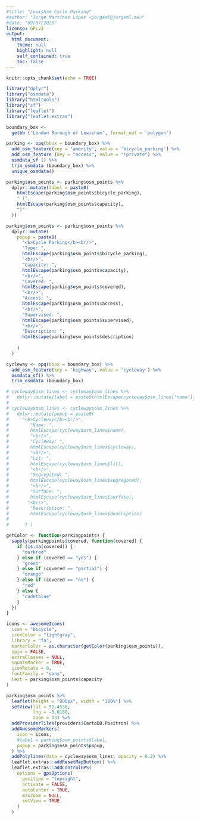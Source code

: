 ```yaml
---
#title: "Lewisham Cycle Parking"
#author: "Jorge Martínez López <jorgeml@jorgeml.me>"
#date: "09/07/2020"
license: GPLv3
output: 
  html_document:
    theme: null
    highlight: null
    self_contained: true
    toc: false
---
```


```r
knitr::opts_chunk$set(echo = TRUE)

library("dplyr")
library("osmdata")
library("htmltools")
library("sf")
library("leaflet")
library("leaflet.extras")
```

```r

boundary_box <-
  getbb ('London Borough of Lewisham', format_out = 'polygon')

parking <- opq(bbox = boundary_box) %>%
  add_osm_feature(key = 'amenity', value = 'bicycle_parking') %>%
  add_osm_feature (key = "access", value = "!private") %>%
  osmdata_sf () %>%
  trim_osmdata (boundary_box) %>%
  unique_osmdata()

parking$osm_points <- parking$osm_points %>%
  dplyr::mutate(label = paste0(
    htmlEscape(parking$osm_points$bicycle_parking),
    " (",
    htmlEscape(parking$osm_points$capacity),
    ")"
  ))

parking$osm_points <- parking$osm_points %>%
  dplyr::mutate(
    popup = paste0(
      "<b>Cycle Parking</b><br/>",
      "Type: ",
      htmlEscape(parking$osm_points$bicycle_parking),
      "<br/>",
      "Capacity: ",
      htmlEscape(parking$osm_points$capacity),
      "<br/>",
      "Covered: ",
      htmlEscape(parking$osm_points$covered),
      "<br/>",
      "Access: ",
      htmlEscape(parking$osm_points$access),
      "<br/>",
      "Supervised: ",
      htmlEscape(parking$osm_points$supervised),
      "<br/>",
      "Description: ",
      htmlEscape(parking$osm_points$description)
      
    )
  )

cycleway <- opq(bbox = boundary_box) %>%
  add_osm_feature(key = 'highway', value = 'cycleway') %>%
  osmdata_sf() %>%
  trim_osmdata (boundary_box)

# cycleway$osm_lines <- cycleway$osm_lines %>%
#   dplyr::mutate(label = paste0(htmlEscape(cycleway$osm_lines['name'])))
# 
# cycleway$osm_lines <- cycleway$osm_lines %>% 
#   dplyr::mutate(popup = paste0(
#     "<b>Cycleway</b><br/>",
#        "Name: ",
#        htmlEscape(cycleway$osm_lines$name),
#        "<br/>",
#        "Cycleway: ",
#        htmlEscape(cycleway$osm_lines$cycleway),
#        "<br/>",
#        "Lit: ",
#        htmlEscape(cycleway$osm_lines$lit),
#        "<br/>",
#        "Segregated: ",
#        htmlEscape(cycleway$osm_lines$segregated),
#        "<br/>",
#        "Surface: ",
#        htmlEscape(cycleway$osm_lines$surface),
#       "<br/>",
#        "Description: ",
#        htmlEscape(cycleway$osm_lines$description)
#     
#      ) )

```

```r

getColor <- function(parkingpoints) {
  sapply(parkingpoints$covered, function(covered) {
    if (is.na(covered)) {
      "darkred"
    } else if (covered == "yes") {
      "green"
    } else if (covered == "partial") {
      "orange"
    } else if (covered == "no") {
      "red"
    } else {
      "cadetblue"
    }
  })
}

icons <- awesomeIcons(
  icon = "bicycle",
  iconColor = "lightgray",
  library = "fa",
  markerColor = as.character(getColor(parking$osm_points)),
  spin = FALSE,
  extraClasses = NULL,
  squareMarker = TRUE,
  iconRotate = 0,
  fontFamily = "sans",
  text = parking$osm_points$capacity
)

parking$osm_points %>%
  leaflet(height = "800px", width = "100%") %>%
  setView(lat = 51.4536,
          lng = -0.0180,
          zoom = 13) %>%
  addProviderTiles(providers$CartoDB.Positron) %>%
  addAwesomeMarkers(
    icon = icons,
    #label = parking$osm_points$label,
    popup = parking$osm_points$popup,
  ) %>%
  addPolylines(data = cycleway$osm_lines, opacity = 0.2) %>%
  leaflet.extras::addResetMapButton() %>%
  leaflet.extras::addControlGPS(
    options = gpsOptions(
      position = "topright",
      activate = FALSE,
      autoCenter = TRUE,
      maxZoom = NULL,
      setView = TRUE
    )
  )

```
